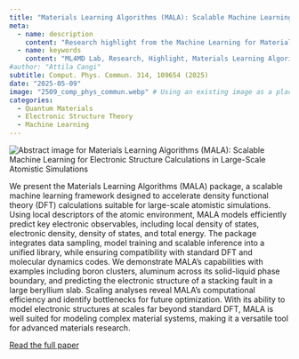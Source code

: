 ```yaml
---
title: "Materials Learning Algorithms (MALA): Scalable Machine Learning for Electronic Structure Calculations in Large-Scale Atomistic Simulations"
meta:
  - name: description
    content: "Research highlight from the Machine Learning for Materials Design (ML4MD) Lab: Materials Learning Algorithms (MALA): Scalable Machine Learning for Electronic Structure Calculations in Large-Scale Atomistic Simulations."
  - name: keywords
    content: "ML4MD Lab, Research, Highlight, Materials Learning Algorithms, MALA, Electronic Structure, Atomistic Simulations"
#author: "Attila Cangi"
subtitle: Comput. Phys. Commun. 314, 109654 (2025)
date: "2025-05-09"
image: "2509_comp_phys_commun.webp" # Using an existing image as a placeholder
categories:
  - Quantum Materials
  - Electronic Structure Theory
  - Machine Learning
---
```

![](2509_comp_phys_commun.webp){.course-thumbnail alt="Abstract image for Materials Learning Algorithms (MALA): Scalable Machine Learning for Electronic Structure Calculations in Large-Scale Atomistic Simulations"}

We present the Materials Learning Algorithms (MALA) package, a scalable machine learning framework designed to accelerate density functional theory (DFT) calculations suitable for large-scale atomistic simulations. Using local descriptors of the atomic environment, MALA models efficiently predict key electronic observables, including local density of states, electronic density, density of states, and total energy. The package integrates data sampling, model training and scalable inference into a unified library, while ensuring compatibility with standard DFT and molecular dynamics codes. We demonstrate MALA’s capabilities with examples including boron clusters, aluminum across its solid-liquid phase boundary, and predicting the electronic structure of a stacking fault in a large beryllium slab. Scaling analyses reveal MALA’s computational efficiency and identify bottlenecks for future optimization. With its ability to model electronic structures at scales far beyond standard DFT, MALA is well suited for modeling complex material systems, making it a versatile tool for advanced materials research.

[Read the full paper](https://doi.org/10.1016/j.cpc.2025.109654){target="_blank"}
